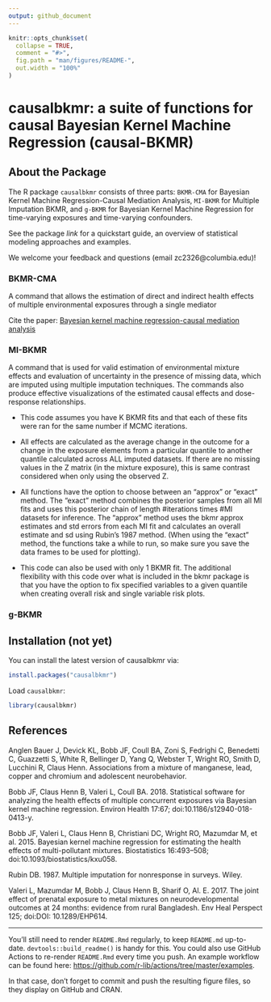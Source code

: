 ```yaml
---
output: github_document
---
```


<!-- README.md is generated from README.Rmd. Please edit that file -->

```r
knitr::opts_chunk$set(
  collapse = TRUE,
  comment = "#>",
  fig.path = "man/figures/README-",
  out.width = "100%"
)
```

# causalbkmr:  a suite of functions for causal Bayesian Kernel Machine Regression (causal-BKMR)

<!-- badges: start -->
<!-- badges: end -->
 

## About the Package 

The R package `causalbkmr` consists of three parts: `BKMR-CMA` for Bayesian Kernel Machine Regression-Causal Mediation Analysis, `MI-BKMR` for Multiple Imputation BKMR, and `g-BKMR` for Bayesian Kernel Machine Regression for time-varying exposures and time-varying confounders. 

See the package *link* for a quickstart guide, an overview of statistical modeling approaches and examples.

We welcome your feedback and questions (email zc2326@columbia.edu)!


### BKMR-CMA

A command that allows the estimation of direct and indirect health effects of multiple environmental exposures through a single mediator

Cite the paper: [Bayesian kernel machine regression-causal mediation analysis](https://onlinelibrary.wiley.com/doi/full/10.1002/sim.9255?casa_token=lf0hlEtqtjgAAAAA%3AyPLEllmuJGIeEN9ZMIr7kT33RjXQmjiLbUq4JjqfI5dxlSvkdeVjzkEiOqG9Rbh70Frxe3ONzA2aql8)



 
### MI-BKMR

A command that is used for valid estimation of environmental mixture effects and evaluation of uncertainty in the presence of missing data, which are imputed using multiple imputation techniques. The commands also produce effective visualizations of the estimated causal effects and dose-response relationships. 

+ This code assumes you have K BKMR fits and that each of these fits were ran for the same number if MCMC iterations.

+ All effects are calculated as the average change in the outcome for a change in the exposure elements from a particular quantile to another quantile calculated across ALL imputed datasets. If there are no missing values in the Z matrix (in the mixture exposure), this is same contrast considered when only using the observed Z.  
+ All functions have the option to choose between an "approx" or "exact" method. The "exact" method combines the posterior samples from all MI fits and uses this posterior chain of length #iterations times #MI datasets for inference. The "approx" method uses the bkmr approx estimates and std errors from each MI fit and calculates an overall estimate and sd using Rubin's 1987 method. (When using the "exact" method, the functions take a while to run, so make sure you save the data frames to be used for plotting).

+ This code can also be used with only 1 BKMR fit. The additional flexibility with this code over what is included in the bkmr package is that you have the option to fix specified variables to a given quantile when creating overall risk and single variable risk plots. 
 
### g-BKMR

## Installation (not yet)

You can install the latest version of causalbkmr via: 

``` r
install.packages("causalbkmr")
```

Load `causalbkmr`:

```r
library(causalbkmr) 
```


## References 

Anglen Bauer J, Devick KL, Bobb JF, Coull BA, Zoni S, Fedrighi C, Benedetti C, Guazzetti S, White R, Bellinger D, Yang Q, Webster T, Wright RO, Smith D, Lucchini R, Claus Henn. Associations from a mixture of manganese, lead, copper and chromium and adolescent neurobehavior. 

Bobb JF, Claus Henn B, Valeri L, Coull BA. 2018. Statistical software for analyzing the health effects of multiple concurrent exposures via Bayesian kernel machine regression. Environ Health 17:67; doi:10.1186/s12940-018-0413-y.

Bobb JF, Valeri L, Claus Henn B, Christiani DC, Wright RO, Mazumdar M, et al. 2015. Bayesian kernel machine regression for estimating the health effects of multi-pollutant mixtures. Biostatistics 16:493–508; doi:10.1093/biostatistics/kxu058.

Rubin DB. 1987. Multiple imputation for nonresponse in surveys. Wiley.

Valeri L, Mazumdar M, Bobb J, Claus Henn B, Sharif O, Al. E. 2017. The joint effect of prenatal exposure to metal mixtures on neurodevelopmental outcomes at 24 months: evidence from rural Bangladesh. Env Heal Perspect 125; doi:DOI: 10.1289/EHP614.

---------------
 
You'll still need to render `README.Rmd` regularly, to keep `README.md` up-to-date. `devtools::build_readme()` is handy for this. You could also use GitHub Actions to re-render `README.Rmd` every time you push. An example workflow can be found here: <https://github.com/r-lib/actions/tree/master/examples>.
 

In that case, don't forget to commit and push the resulting figure files, so they display on GitHub and CRAN.
